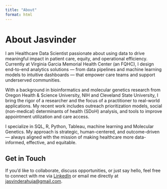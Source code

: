```yaml
---
title: "About"
format: html
---
```


# About Jasvinder

I am Healthcare Data Scientist passionate about using data to drive meaningful impact in patient care, equity, and operational efficiency. Currently at Virginia Garcia Memorial Health Center (an FQHC), I design end-to-end analytics solutions — from data pipelines and machine learning models to intuitive dashboards — that empower care teams and support underserved communities.

With a background in bioinformatics and molecular genetics research from Oregon Health & Science University, NIH and Cleveland State University, I bring the rigor of a researcher and the focus of a practitioner to real-world applications. My recent work includes outreach prioritization models, social (non-medical) determinants of health (SDoH) analysis, and tools to improve appointment utilization and care access.

I specialize in SQL, R, Python, Tableau, machine learning and Molecular Genetics. My approach is strategic, human-centered, and outcome-driven — always aligned with the mission of making healthcare more data-informed, effective, and equitable.

## Get in Touch

If you'd like to collaborate, discuss opportunities, or just say hello, feel free to connect with me via [LinkedIn](https://www.linkedin.com/in/jasvinderahuja/) or email me directly at [jasvinderahuja@gmail.com](mailto:jasvinderahuja@gmail.com).
